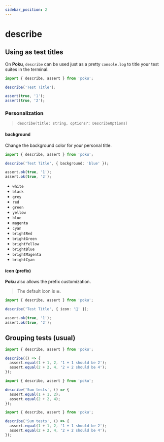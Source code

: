 ```yaml
---
sidebar_position: 2
---
```



# describe

## Using as test titles

On **Poku**, `describe` can be used just as a pretty `console.log` to title your test suites in the terminal.

```ts
import { describe, assert } from 'poku';

describe('Test Title');

assert(true, '1');
assert(true, '2');
```

### Personalization

> `describe(title: string, options?: DescribeOptions)`

#### background

Change the background color for your personal title.

```ts
import { describe, assert } from 'poku';

describe('Test Title', { background: 'blue' });

assert.ok(true, '1');
assert.ok(true, '2');
```

<FAQ title='Available Colors'>

- `white`
- `black`
- `grey`
- `red`
- `green`
- `yellow`
- `blue`
- `magenta`
- `cyan`
- `brightRed`
- `brightGreen`
- `brightYellow`
- `brightBlue`
- `brightMagenta`
- `brightCyan`

</FAQ>

#### icon (prefix)

**Poku** also allows the prefix customization.

> The default icon is `☰`.

```ts
import { describe, assert } from 'poku';

describe('Test Title', { icon: '🔬' });

assert.ok(true, '1');
assert.ok(true, '2');
```

## Grouping tests (usual)

```ts
import { describe, assert } from 'poku';

describe(() => {
  assert.equal(1 + 1, 2, '1 + 1 should be 2');
  assert.equal(2 + 2, 4, '2 + 2 should be 4');
});
```

```ts
import { describe, assert } from 'poku';

describe('Sum tests', () => {
  assert.equal(1 + 1, 2);
  assert.equal(2 + 2, 4);
});
```

```ts
import { describe, assert } from 'poku';

describe('Sum tests', () => {
  assert.equal(1 + 1, 2, '1 + 1 should be 2');
  assert.equal(2 + 2, 4, '2 + 2 should be 4');
});
```
